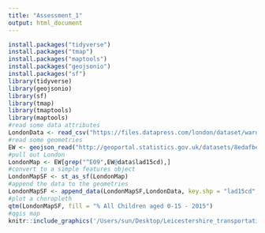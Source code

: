 ```yaml
---
title: "Assessment_1"
output: html_document
---
```

```r
install.packages("tidyverse")
install.packages("tmap")
install.packages("maptools")
install.packages("geojsonio")
install.packages("sf")
library(tidyverse)
library(geojsonio)
library(sf)
library(tmap)
library(tmaptools)
library(maptools)
#read some data attributes
LondonData <- read_csv("https://files.datapress.com/london/dataset/ward-profiles-and-atlas/2015-09-24T14:21:24/ward-profiles-excel-version.csv", na = "n/a")
#read some geometries
EW <- geojson_read("http://geoportal.statistics.gov.uk/datasets/8edafbe3276d4b56aec60991cbddda50_2.geojson", what = "sp")
#pull out London
LondonMap <- EW[grep("^E09",EW@data$lad15cd),]
#convert to a simple features object
LondonMapSF <- st_as_sf(LondonMap)
#append the data to the geometries
LondonMapSF <- append_data(LondonMapSF,LondonData, key.shp = "lad15cd", key.data = "New code", ignore.duplicates = TRUE)
#plot a choropleth
qtm(LondonMapSF, fill = "% All Children aged 0-15 - 2015")
#qgis map
knitr::include_graphics('/Users/sun/Desktop/Leicestershire_transportation_landuse.png')
```

